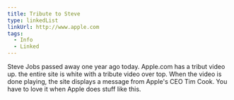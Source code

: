 ```yaml
---
title: Tribute to Steve
type: linkedList
linkUrl: http://www.apple.com
tags:
  - Info
  - Linked
---
```


Steve Jobs passed away one year ago today. Apple.com has a tribut video up. the entire site is white with a tribute video over top. When the video is done playing, the site displays a message from Apple's CEO Tim Cook. You have to love it when Apple does stuff like this.
